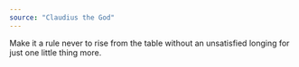 ```yaml
---
source: "Claudius the God"
---
```


Make it a rule never to rise from the table without an unsatisfied longing for just one little thing more.


